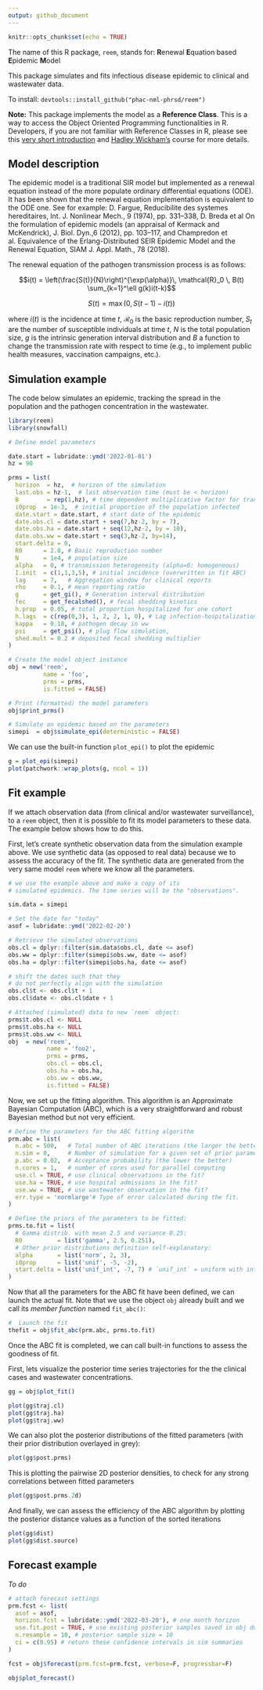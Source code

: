 ```yaml
---
output: github_document
---
```


```r
knitr::opts_chunk$set(echo = TRUE)
```


The name of this R package, `reem`, stands for:
**R**enewal **E**quation based **E**pidemic **M**odel

This package simulates and fits infectious disease epidemic to 
clinical and wastewater data.

To install: `devtools::install_github("phac-nml-phrsd/reem")`


**Note:** This package implements the model as a __Reference Class__. This is a way to access the Object Oriented Programming functionalities in R. 
Developers, if you are not familiar with Reference Classes in R, please see this [very short introduction](https://www.datamentor.io/r-programming/reference-class) and [Hadley Wickham's](http://adv-r.had.co.nz/R5.html) course for more details. 


## Model description

The epidemic model is a traditional SIR model but implemented as a
renewal equation instead of the more populate ordinary differential
equations (ODE).
It has been shown that the renewal equation implementation is 
\emph{mathematically} equivalent to the ODE one. 
See for example: D. Fargue, Reducibilite des systemes hereditaires, Int. J. Nonlinear Mech., 9 (1974), pp. 331--338, D. Breda et al On  the  formulation  of  epidemic  models  (an  appraisal  of  Kermack  and  McKendrick), J. Biol. Dyn.,6 (2012), pp. 103--117, and Champredon et al. Equivalence of the Erlang-Distributed SEIR Epidemic Model and the Renewal Equation, SIAM J. Appl. Math., 78 (2018).

The renewal equation of the pathogen transmission process is as follows:

$$i(t) = \left(\frac{S(t)}{N}\right)^{\exp(\alpha)}\, \mathcal{R}_0 \, B(t) \sum_{k=1}^\ell g(k)i(t-k)$$

$$S(t) = \max(0, S(t-1) - i(t))$$

where $i(t)$ is the incidence at time $t$,  $\mathcal{R}_0$ is the basic reproduction number, $S_t$ are the number of susceptible individuals at time $t$, $N$ is the total population size, $g$ is the intrinsic generation interval distribution and $B$ a function to change the transmission rate with respect to time (e.g., to implement public health measures, vaccination campaigns, etc.). 


## Simulation example

The code below simulates an epidemic, tracking the spread in the population
and the pathogen concentration in the wastewater.

```r
library(reem)
library(snowfall)
```



```r

# Define model parameters

date.start = lubridate::ymd('2022-01-01')
hz = 90

prms = list(
  horizon  = hz,  # horizon of the simulation
  last.obs = hz-1,  # last observation time (must be < horizon)
  B        = rep(1,hz), # time dependent multiplicative factor for transmission
  i0prop  = 1e-3,  # initial proportion of the population infected
  date.start = date.start, # start date of the epidemic
  date.obs.cl = date.start + seq(7,hz-2, by = 7),
  date.obs.ha = date.start + seq(12,hz-2, by = 10),
  date.obs.ww = date.start + seq(3,hz-2, by=14),
  start.delta = 0, 
  R0      = 2.0, # Basic reproduction number
  N       = 1e4, # population size
  alpha   = 0, # transmission heterogeneity (alpha=0: homogeneous)
  I.init  = c(1,1,3,5), # initial incidence (overwritten in fit ABC)
  lag     = 7,   # Aggregation window for clinical reports
  rho     = 0.1, # mean reporting ratio
  g       = get_gi(), # Generation interval distribution
  fec     = get_fecalshed(), # fecal shedding kinetics
  h.prop  = 0.05, # total proportion hospitalized for one cohort
  h.lags  = c(rep(0,3), 1, 2, 2, 1, 0), # Lag infection-hospitalization
  kappa   = 0.18, # pathogen decay in ww
  psi     = get_psi(), # plug flow simulation,
  shed.mult = 0.2 # deposited fecal shedding multiplier  
)

# Create the model object instance
obj = new('reem', 
          name = 'foo', 
          prms = prms, 
          is.fitted = FALSE)

# Print (formatted) the model parameters
obj$print_prms()

# Simulate an epidemic based on the parameters
simepi  = obj$simulate_epi(deterministic = FALSE)

```

We can use the built-in function `plot_epi()` to plot the epidemic

```r
g = plot_epi(simepi)
plot(patchwork::wrap_plots(g, ncol = 1))
```

## Fit example

If we attach observation data (from clinical and/or wastewater surveillance),
to a `reem` object, then it is possible to fit its model parameters to these data. The example below shows how to do this.

First, let's create synthetic observation data from the simulation example above. We use synthetic data (as opposed to real data) because we to assess the accuracy of the fit. The synthetic data are generated from the very same model `reem` where we know all the parameters. 

```r
# we use the example above and make a copy of its
# simulated epidemics. The time series will be the "observations".

sim.data = simepi

# Set the date for "today"
asof = lubridate::ymd('2022-02-20') 

# Retrieve the simulated observations
obs.cl = dplyr::filter(sim.data$obs.cl, date <= asof)
obs.ww = dplyr::filter(simepi$obs.ww, date <= asof)
obs.ha = dplyr::filter(simepi$obs.ha, date <= asof)

# shift the dates such that they 
# do not perfectly align with the simulation
obs.cl$t <- obs.cl$t + 1
obs.cl$date <- obs.cl$date + 1

# Attached (simulated) data to new `reem` object:
prms$t.obs.cl <- NULL
prms$t.obs.ha <- NULL
prms$t.obs.ww <- NULL
obj  = new('reem', 
           name = 'foo2', 
           prms = prms, 
           obs.cl = obs.cl,
           obs.ha = obs.ha,
           obs.ww = obs.ww,
           is.fitted = FALSE)
```

Now, we set up the fitting algorithm. This algorithm is an Approximate Bayesian Computation (ABC), which is a very straightforward and robust Bayesian method but not very efficient.

```r
# Define the parameters for the ABC fitting algorithm
prm.abc = list(
  n.abc = 500,   # Total number of ABC iterations (the larger the better)
  n.sim = 0,     # Number of simulation for a given set of prior parameters. `0` for deterministic, else`8` should be enough
  p.abc = 0.02,  # Acceptance probability (the lower the better)
  n.cores = 1,   # number of cores used for parallel computing
  use.cl = TRUE, # use clinical observations in the fit?
  use.ha = TRUE, # use hospital admissions in the fit?
  use.ww = TRUE, # use wastewater observation in the fit?
  err.type = 'normlarge'# Type of error calculated during the fit.
)

# Define the priors of the parameters to be fitted:
prms.to.fit = list(
  # Gamma distrib. with mean 2.5 and variance 0.25:
  R0          = list('gamma', 2.5, 0.251), 
  # Other prior distributions definition self-explanatory:
  alpha       = list('norm', 2, 3),
  i0prop      = list('unif', -5, -2),
  start.delta = list('unif_int', -7, 7) # `unif_int` = uniform with integers
)
```

Now that all the parameters for the ABC fit have been defined, we can launch the actual fit. Note that we use the object `obj` already built and we call its _member function_ named `fit_abc()`:

```r
#  Launch the fit 
thefit = obj$fit_abc(prm.abc, prms.to.fit)
```  

Once the ABC fit is completed, we can call built-in functions to assess the goodness of fit.

First, lets visualize the posterior time series trajectories for the the clinical cases and wastewater concentrations.

```r
gg = obj$plot_fit()

plot(gg$traj.cl)
plot(gg$traj.ha)
plot(gg$traj.ww)
```

We can also plot the posterior distributions of the fitted parameters (with their prior distribution overlayed in grey):

```r
plot(gg$post.prms)
```

This is plotting the pairwise 2D posterior densities, to check for any strong correlations between fitted parameters

```r
plot(gg$post.prms.2d)
```

And finally, we can assess the efficiency of the ABC algorithm by plotting the posterior distance values as a function of the sorted iterations

```r
plot(gg$dist)
plot(gg$dist.source)
```

## Forecast example

_To do_

```r
# attach forecast settings
prm.fcst <- list(
  asof = asof,
  horizon.fcst = lubridate::ymd('2022-03-20'), # one month horizon 
  use.fit.post = TRUE, # use existing posterior samples saved in obj during fit
  n.resample = 10, # posterior sample size = 10
  ci = c(0.95) # return these confidence intervals in sim summaries
)

fcst = obj$forecast(prm.fcst=prm.fcst, verbose=F, progressbar=F)

obj$plot_forecast()
```
